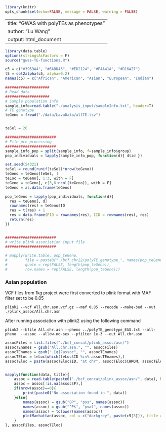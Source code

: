 ```r
library(knitr)
opts_chunk$set(echo=FALSE, message = FALSE, warning = FALSE)
```

---
title: "GWAS with polyTEs as phenotypes"
author: "Lu Wang"
output: html_document
---


```r
library(data.table)
options(stringsAsFactors = F)
source("gwas-TE-functions.R")

c5 = c("#3953A4", "#6ABD45", "#ED2124", "#FAA41A", "#D16A27")
t5 = col2alpha(c5, alpha=0.2)
names(c5) = c("African", "American", "Asian", "European", "Indian")
```

```r
####################
# Read data
####################
# Sample population info
sample_info=read.table("./analysis_input/sampleInfo.txt", header=T)
# TE genotype
teGeno = fread("./data/LavaData/allTE.tsv")


teSel = 20

#######################
# File pre-processing
#######################
sample_info_pop = split(sample_info, f=sample_info$group)
pop_individuals = lapply(sample_info_pop, function(d){ d$id })

set.seed(54321)
teSel = round(runif(teSel)*nrow(teGeno))
teGeno = teGeno[teSel, ]
teLoc = teGeno[, 1:3, with = F]
teGeno = teGeno[, c(3,6:ncol(teGeno)), with = F]
teGeno = as.data.frame(teGeno)

pop_teGeno = lapply(pop_individuals, function(d){
  res = teGeno[, d]
  rownames(res) = teGeno$ID
  res = t(res) + 1
  res = data.frame(FID = rownames(res), IID = rownames(res), res)
  return(res)
})


#######################
# write plink association input file
#######################

# mapply(write.table, pop_teGeno, 
#        file = paste0("./bcf_chr22/polyTE_genotype_", names(pop_teGeno),".txt"), 
#        quote = rep(FALSE, length(pop_teGeno)), 
#        row.names = rep(FALSE, length(pop_teGeno)))

```

### Asian population

VCF files from 1kg project were first converted to plink format with MAF filter set to be 0.05

```
plink2 --vcf All.chr.asn.vcf.gz --maf 0.05 --recode --make-bed --out ./plink_assoc/All.chr.asn
```


After running association with plink2 using the following command

```
plink2 --bfile All.chr.asn --pheno ../polyTE_genotype_EAS.txt --all-pheno  --assoc --allow-no-sex --pfilter 1e-3 --out All.chr.asn
```

```r
assocFiles = list.files("./bcf_concat/plink_assoc/asn/")
assocTEnames = gsub("All.chr.asn.", "", assocFiles)
assocTEnames = gsub(".[q]?assoc", "", assocTEnames)
assocTEloc = teLoc[which(teLoc$ID %in% assocTEnames),]
assocTEloc = paste(assocTEloc$ID, "at chr", assocTEloc$CHROM, assocTEloc$POS)


mapply(function(data, title){
    assoc = read.table(paste0("./bcf_concat/plink_assoc/asn/", data), header = T)
    assoc = assoc[!is.na(assoc$P),]
    if(nrow(assoc)==0){
        print(paste0("No association found in ", data))
    }else{
        names(assoc) = gsub("BP", "pos", names(assoc))
        names(assoc) = gsub("^P$", "pval", names(assoc))
        names(assoc) = tolower(names(assoc))
        plotManhattan(assoc, col = c("darkgrey", paste(c5[3])), title = title)
    }
}, assocFiles, assocTEloc)

```
